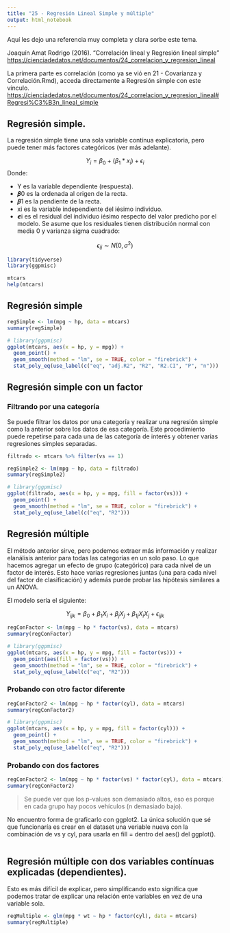 ```yaml
---
title: "25 - Regresión Lineal Simple y múltiple"
output: html_notebook
---
```


Aquí les dejo una referencia muy completa y clara sorbe este tema.

Joaquín Amat Rodrigo (2016). "Correlación lineal y Regresión lineal simple"
<https://cienciadedatos.net/documentos/24_correlacion_y_regresion_lineal>

La primera parte es correlación (como ya se vió en 21 - Covarianza y Correlación.Rmd), acceda directamente a Regresión simple con este vínculo.
<https://cienciadedatos.net/documentos/24_correlacion_y_regresion_lineal#Regresi%C3%B3n_lineal_simple>


## Regresión simple.

La regresión simple tiene una sola variable contínua explicatoria, pero puede tener más factores categóricos (ver más adelante).

$$
Y_{i} = \beta_0 + (\beta_1 *x_i)  + \epsilon_{i}
$$
Donde:

-   Y es la variable dependiente (respuesta).
-   𝜷0 es la ordenada al origen de la recta.
-   𝜷1 es la pendiente de la recta.
-   xi es la variable independiente del iésimo individuo.
-   𝟄i es el residual del individuo iésimo respecto del valor predicho por el modelo. 
Se asume que los residuales tienen distribución normal con media 0 y varianza sigma cuadrado:

$$
\epsilon_{ij} \sim N(0, \sigma^2)
$$
```r
library(tidyverse)
library(ggpmisc)
```


```r
mtcars
help(mtcars)
```

## Regresión simple

```r
regSimple <- lm(mpg ~ hp, data = mtcars)
summary(regSimple)
```

```r
# library(ggpmisc)
ggplot(mtcars, aes(x = hp, y = mpg)) +
  geom_point() +
  geom_smooth(method = "lm", se = TRUE, color = "firebrick") +
  stat_poly_eq(use_label(c("eq", "adj.R2", "R2", "R2.CI", "P", "n")))
```

## Regresión simple con un factor

### Filtrando por una categoría

Se puede filtrar los datos por una categoría y realizar una regresión simple como la anterior sobre los datos de esa categoría. Este procedimiento puede repetirse para cada una de las categoría de interés y obtener varias regresiones simples separadas.

```r
filtrado <- mtcars %>% filter(vs == 1)
```

```r
regSimple2 <- lm(mpg ~ hp, data = filtrado)
summary(regSimple2)
```
```r
# library(ggpmisc)
ggplot(filtrado, aes(x = hp, y = mpg, fill = factor(vs))) +
  geom_point() +
  geom_smooth(method = "lm", se = TRUE, color = "firebrick") +
  stat_poly_eq(use_label(c("eq", "R2"))) 
```

## Regresión múltiple

El método anterior sirve, pero podemos extraer más información y realizar elanálisis anterior para todas las categorías en un solo paso. Lo que hacemos agregar un efecto de grupo (categórico) para cada nivel de un factor de interés. Esto hace varias regresiones juntas (una para cada nivel del factor de clasificación) y además puede probar las hipótesis similares a un ANOVA.

El modelo sería el siguiente:

$$
Y_{ijk} = \beta_0 + \beta_1 X_i + \beta_j X_j + \beta_{1j} X_i X_j+ \epsilon_{ijk}
$$

```r
regConFactor <- lm(mpg ~ hp * factor(vs), data = mtcars)
summary(regConFactor)
```

```r
# library(ggpmisc)
ggplot(mtcars, aes(x = hp, y = mpg, fill = factor(vs))) +
  geom_point(aes(fill = factor(vs))) +
  geom_smooth(method = "lm", se = TRUE, color = "firebrick") +
  stat_poly_eq(use_label(c("eq", "R2"))) 
```

### Probando con otro factor diferente

```r
regConFactor2 <- lm(mpg ~ hp * factor(cyl), data = mtcars)
summary(regConFactor2)
```


```r
# library(ggpmisc)
ggplot(mtcars, aes(x = hp, y = mpg, fill = factor(cyl))) +
  geom_point() +
  geom_smooth(method = "lm", se = TRUE, color = "firebrick") +
  stat_poly_eq(use_label(c("eq", "R2"))) 
```

### Probando con dos factores

```r
regConFactor2 <- lm(mpg ~ hp * factor(vs) * factor(cyl), data = mtcars)
summary(regConFactor2)
```

> Se puede ver que los p-values son demasiado altos, eso es porque en cada grupo hay pocos vehículos (n demasiado bajo).

No encuentro forma de graficarlo con ggplot2.
La única solución que sé que funcionaría es crear en el dataset una veriable nueva con la combinación de vs y cyl, para usarla en fill = dentro del aes() del ggplot().

```r

```

## Regresión múltiple con dos variables contínuas explicadas (dependientes).

Esto es más difícil de explicar, pero simplificando esto significa que podemos tratar de explicar una relación ente variables en vez de una variable sola.

```r
regMultiple <- glm(mpg * wt ~ hp * factor(cyl), data = mtcars)
summary(regMultiple)
```

